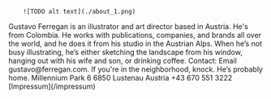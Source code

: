 <Illustrations>

        ![TODO alt text](./about_1.png)
   
</Illustrations>

<Description>
    Gustavo Ferregan is an illustrator and art director based in Austria. He's from Colombia. He works with publications, companies, and brands all over the world, and he does it from his studio in the Austrian Alps. When he’s not busy illustrating, he’s either sketching the landscape from his window, hanging out with his wife and son, or drinking coffee. Contact: Email gustavo@ferregan.com. If you're in the neighborhood, knock. He’s probably home. Millennium Park 6 6850 Lustenau Austria +43 670 551 3222
    [Impressum](/impressum)
</Description>
